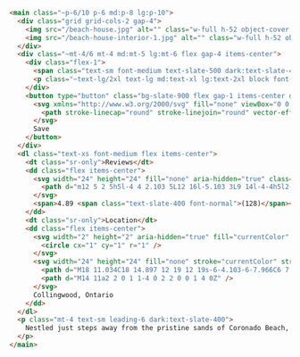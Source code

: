 ```html title="index.html" del=/( p-6.*?)"/ ins="~p-6/10" del=" text-lg md:text-xl lg:text-2xl" ins=/~text-lg\/2xl/ ins="~mt-4/6" del=" mt-4 md:mt-5 lg:mt-6" ins="~mt-1/2.5" del=" mt-1 lg:mt-2.5"
<main class="~p-6/10 p-6 md:p-8 lg:p-10">
  <div class="grid grid-cols-2 gap-4">
    <img src="/beach-house.jpg" alt="" class="w-full h-52 object-cover rounded-lg" />
    <img src="/beach-house-interior-1.jpg" alt="" class="w-full h-52 object-cover rounded-lg" />
  </div>
  <div class="~mt-4/6 mt-4 md:mt-5 lg:mt-6 flex gap-4 items-center">
    <div class="flex-1">
      <span class="text-sm font-medium text-slate-500 dark:text-slate-400">Entire house</span>
      <p class="~text-lg/2xl text-lg md:text-xl lg:text-2xl block font-semibold text-slate-900 dark:text-white">Beach House in Collingwood</p>
    </div>
    <button type="button" class="bg-slate-900 flex gap-1 items-center dark:bg-white text-white dark:text-slate-900 text-sm leading-6 font-medium p-2 lg:px-3 rounded-lg">
      <svg xmlns="http://www.w3.org/2000/svg" fill="none" viewBox="0 0 24 24" stroke-width="1.5" stroke="currentColor" class="size-5">
        <path stroke-linecap="round" stroke-linejoin="round" vector-effect="non-scaling-stroke" d="M21 8.25c0-2.485-2.099-4.5-4.688-4.5-1.935 0-3.597 1.126-4.312 2.733-.715-1.607-2.377-2.733-4.313-2.733C5.1 3.75 3 5.765 3 8.25c0 7.22 9 12 9 12s9-4.78 9-12Z" />
      </svg>
      Save
    </button>
  </div>
  <dl class="text-xs font-medium flex items-center">
    <dt class="sr-only">Reviews</dt>
    <dd class="flex items-center">
      <svg width="24" height="24" fill="none" aria-hidden="true" class="mr-1 stroke-current">
        <path d="m12 5 2 5h5l-4 4 2.103 5L12 16l-5.103 3L9 14l-4-4h5l2-5Z"  stroke-width="2" stroke-linecap="round" stroke-linejoin="round" />
      </svg>
      <span>4.89 <span class="text-slate-400 font-normal">(128)</span></span>
    </dd>
    <dt class="sr-only">Location</dt>
    <dd class="flex items-center">
      <svg width="2" height="2" aria-hidden="true" fill="currentColor" class="mx-3 text-slate-300">
        <circle cx="1" cy="1" r="1" />
      </svg>
      <svg width="24" height="24" fill="none" stroke="currentColor" stroke-width="2" stroke-linecap="round" stroke-linejoin="round" class="mr-1 text-slate-400 dark:text-slate-500" aria-hidden="true">
        <path d="M18 11.034C18 14.897 12 19 12 19s-6-4.103-6-7.966C6 7.655 8.819 5 12 5s6 2.655 6 6.034Z" />
        <path d="M14 11a2 2 0 1 1-4 0 2 2 0 0 1 4 0Z" />
      </svg>
      Collingwood, Ontario
    </dd>
  </dl>
  <p class="mt-4 text-sm leading-6 dark:text-slate-400">
    Nestled just steps away from the pristine sands of Coronado Beach, our luxurious beach house offers an unparalleled coastal living experience. With its modern design and ocean-inspired decor, Seaside Serenity provides the perfect blend of comfort and elegance for families, couples, and friends seeking a relaxing retreat.
  </p>
</main>

```